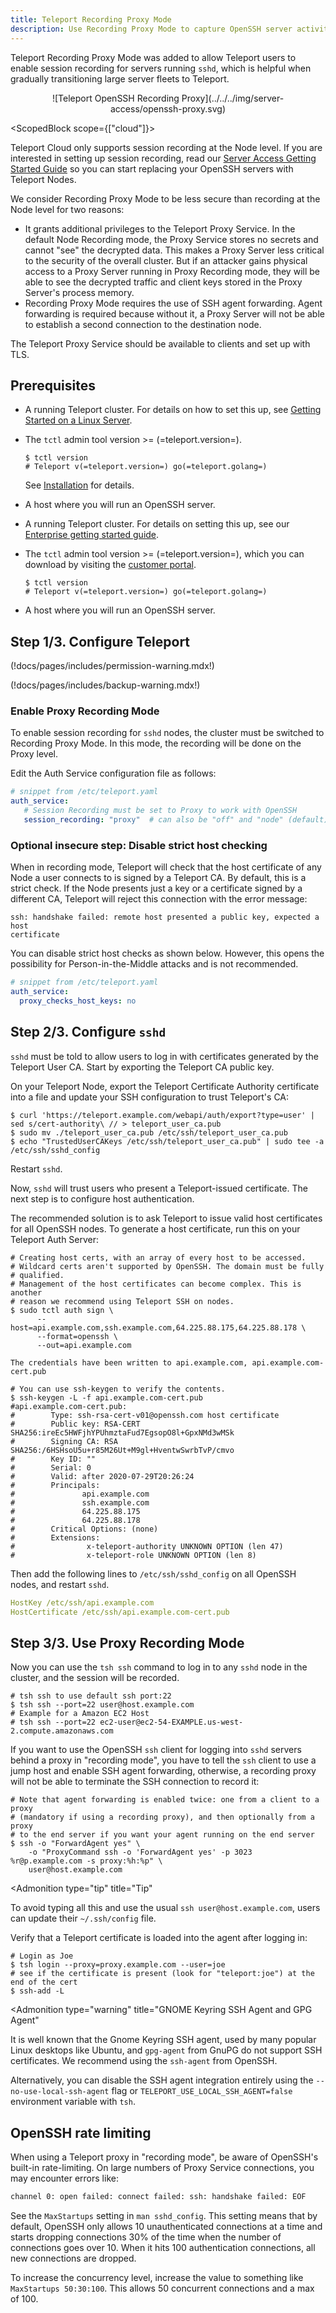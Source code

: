 ```yaml
---
title: Teleport Recording Proxy Mode
description: Use Recording Proxy Mode to capture OpenSSH server activity
---
```


Teleport Recording Proxy Mode was added to allow Teleport users
to enable session recording for servers running `sshd`, which is helpful
when gradually transitioning large server fleets to Teleport.

<Figure
  align="center"
  bordered
  caption="Teleport OpenSSH Recording Proxy"
>
  ![Teleport OpenSSH Recording Proxy](../../../img/server-access/openssh-proxy.svg)
</Figure>


<ScopedBlock scope={["cloud"]}>

Teleport Cloud only supports session recording at the Node level. If you are
interested in setting up session recording, read our
[Server Access Getting Started Guide](../getting-started.mdx) so you can start
replacing your OpenSSH servers with Teleport Nodes.

</ScopedBlock>

We consider Recording Proxy Mode to be less secure than recording at the Node
level for two reasons:

- It grants additional privileges to the Teleport Proxy Service. In the default Node Recording mode, the Proxy Service stores no secrets and cannot "see" the decrypted data. This makes a Proxy Server less critical to the security of the overall cluster. But if an attacker gains physical access to a Proxy Server running in Proxy Recording mode, they will be able to see the decrypted traffic and client keys stored in the Proxy Server's process memory.
- Recording Proxy Mode requires the use of SSH agent forwarding. Agent forwarding is required because without it, a Proxy Server will not be able to establish a second connection to the destination node.

The Teleport Proxy Service should be available to clients and set up with TLS.

## Prerequisites

<Tabs>
<TabItem scope={["oss"]} label="Self-Hosted">

- A running Teleport cluster. For details on how to set this up, see [Getting
  Started on a Linux Server](../../try-out-teleport/linux-server.mdx).

- The `tctl` admin tool version >= (=teleport.version=).

  ```code
  $ tctl version
  # Teleport v(=teleport.version=) go(=teleport.golang=)
  ```

  See [Installation](../../installation.mdx) for details.

- A host where you will run an OpenSSH server.

</TabItem>
<TabItem
  scope={["enterprise"]} label="Enterprise">

- A running Teleport cluster. For details on setting this up, see our
  [Enterprise getting started guide](../../choose-an-edition/teleport-enterprise/getting-started.mdx).

- The `tctl` admin tool version >= (=teleport.version=), which you can download
  by visiting the
  [customer portal](https://dashboard.gravitational.com/web/login).

  ```code
  $ tctl version
  # Teleport v(=teleport.version=) go(=teleport.golang=)
  ```

- A host where you will run an OpenSSH server.

</TabItem>
</Tabs>

## Step 1/3. Configure Teleport

(!docs/pages/includes/permission-warning.mdx!)

(!docs/pages/includes/backup-warning.mdx!)

### Enable Proxy Recording Mode

To enable session recording for `sshd` nodes, the cluster must be switched to
Recording Proxy Mode. In this mode, the recording will be done on the Proxy level.

Edit the Auth Service configuration file as follows:

```yaml
# snippet from /etc/teleport.yaml
auth_service:
   # Session Recording must be set to Proxy to work with OpenSSH
   session_recording: "proxy"  # can also be "off" and "node" (default)
```

### Optional insecure step: Disable strict host checking

When in recording mode, Teleport will check that the host certificate of any
Node a user connects to is signed by a Teleport CA. By default, this is a strict
check. If the Node presents just a key or a certificate signed by a different
CA, Teleport will reject this connection with the error message:

```text
ssh: handshake failed: remote host presented a public key, expected a host
certificate
```

You can disable strict host checks as shown below. However, this opens the
possibility for Person-in-the-Middle attacks and is not recommended.

```yaml
# snippet from /etc/teleport.yaml
auth_service:
  proxy_checks_host_keys: no
```

## Step 2/3. Configure `sshd`

`sshd` must be told to allow users to log in with certificates generated
by the Teleport User CA. Start by exporting the Teleport CA public key.

On your Teleport Node, export the Teleport Certificate Authority certificate
into a file and update your SSH configuration to trust Teleport's CA:

```code
$ curl 'https://teleport.example.com/webapi/auth/export?type=user' | sed s/cert-authority\ // > teleport_user_ca.pub
$ sudo mv ./teleport_user_ca.pub /etc/ssh/teleport_user_ca.pub
$ echo "TrustedUserCAKeys /etc/ssh/teleport_user_ca.pub" | sudo tee -a /etc/ssh/sshd_config
```

Restart `sshd`.

Now, `sshd` will trust users who present a Teleport-issued certificate.
The next step is to configure host authentication.

The recommended solution is to ask Teleport to issue valid host certificates for
all OpenSSH nodes. To generate a host certificate, run this on your Teleport Auth Server:

```code
# Creating host certs, with an array of every host to be accessed.
# Wildcard certs aren't supported by OpenSSH. The domain must be fully 
# qualified.
# Management of the host certificates can become complex. This is another
# reason we recommend using Teleport SSH on nodes.
$ sudo tctl auth sign \
      --host=api.example.com,ssh.example.com,64.225.88.175,64.225.88.178 \
      --format=openssh \
      --out=api.example.com

The credentials have been written to api.example.com, api.example.com-cert.pub

# You can use ssh-keygen to verify the contents.
$ ssh-keygen -L -f api.example.com-cert.pub
#api.example.com-cert.pub:
#        Type: ssh-rsa-cert-v01@openssh.com host certificate
#        Public key: RSA-CERT SHA256:ireEc5HWFjhYPUhmztaFud7EgsopO8l+GpxNMd3wMSk
#        Signing CA: RSA SHA256:/6HSHsoU5u+r85M26Ut+M9gl+HventwSwrbTvP/cmvo
#        Key ID: ""
#        Serial: 0
#        Valid: after 2020-07-29T20:26:24
#        Principals:
#               api.example.com
#               ssh.example.com
#               64.225.88.175
#               64.225.88.178
#        Critical Options: (none)
#        Extensions:
#                x-teleport-authority UNKNOWN OPTION (len 47)
#                x-teleport-role UNKNOWN OPTION (len 8)
```

Then add the following lines to `/etc/ssh/sshd_config` on all OpenSSH nodes, and
restart `sshd`.

```yaml
HostKey /etc/ssh/api.example.com
HostCertificate /etc/ssh/api.example.com-cert.pub
```

## Step 3/3. Use Proxy Recording Mode

Now you can use the `tsh ssh` command to log in to any `sshd` node in the
cluster, and the session will be recorded.

```code
# tsh ssh to use default ssh port:22
$ tsh ssh --port=22 user@host.example.com
# Example for a Amazon EC2 Host
# tsh ssh --port=22 ec2-user@ec2-54-EXAMPLE.us-west-2.compute.amazonaws.com
```

If you want to use the OpenSSH `ssh` client for logging into `sshd` servers behind a proxy
in "recording mode", you have to tell the `ssh` client to use a jump host and
enable SSH agent forwarding, otherwise, a recording proxy will not be able to
terminate the SSH connection to record it:

```code
# Note that agent forwarding is enabled twice: one from a client to a proxy
# (mandatory if using a recording proxy), and then optionally from a proxy
# to the end server if you want your agent running on the end server
$ ssh -o "ForwardAgent yes" \
    -o "ProxyCommand ssh -o 'ForwardAgent yes' -p 3023 %r@p.example.com -s proxy:%h:%p" \
    user@host.example.com
```

<Admonition
  type="tip"
  title="Tip"
>
  To avoid typing all this and use the usual `ssh user@host.example.com`, users can update their `~/.ssh/config` file.
</Admonition>

Verify that a Teleport certificate is loaded into the agent after
logging in:

```code
# Login as Joe
$ tsh login --proxy=proxy.example.com --user=joe
# see if the certificate is present (look for "teleport:joe") at the end of the cert
$ ssh-add -L
```

<Admonition
  type="warning"
  title="GNOME Keyring SSH Agent and GPG Agent"
>
  It is well known that the Gnome Keyring SSH agent, used by many popular Linux desktops like Ubuntu, and `gpg-agent` from GnuPG do not support SSH
  certificates. We recommend using the `ssh-agent` from OpenSSH.
  
  Alternatively, you can disable the SSH agent integration entirely using the
  `--no-use-local-ssh-agent` flag or `TELEPORT_USE_LOCAL_SSH_AGENT=false`
  environment variable with `tsh`.
</Admonition>

## OpenSSH rate limiting

When using a Teleport proxy in "recording mode", be aware of OpenSSH's built-in
rate-limiting. On large numbers of Proxy Service connections, you may encounter errors
like:

```txt
channel 0: open failed: connect failed: ssh: handshake failed: EOF
```

See the `MaxStartups` setting in `man sshd_config`. This setting means that by
default, OpenSSH only allows 10 unauthenticated connections at a time and starts
dropping connections 30% of the time when the number of connections goes over 10.
When it hits 100 authentication connections, all new connections are
dropped.

To increase the concurrency level, increase the value to something like
`MaxStartups 50:30:100`. This allows 50 concurrent connections and a max of 100.

